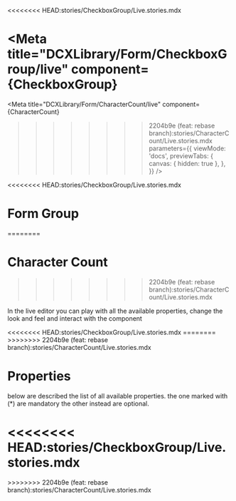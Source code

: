 <<<<<<<< HEAD:stories/CheckboxGroup/Live.stories.mdx

<Meta
  title="DCXLibrary/Form/CheckboxGroup/live"
  component={CheckboxGroup}
========

<Meta
  title="DCXLibrary/Form/CharacterCount/live"
  component={CharacterCount}
>>>>>>>> 2204b9e (feat: rebase branch):stories/CharacterCount/Live.stories.mdx
  parameters={{
    viewMode: 'docs',
    previewTabs: {
      canvas: { hidden: true },
    },
  }}
/>

<<<<<<<< HEAD:stories/CheckboxGroup/Live.stories.mdx
# Form Group
========
# Character Count
>>>>>>>> 2204b9e (feat: rebase branch):stories/CharacterCount/Live.stories.mdx

In the live editor you can play with all the available properties, change the look and feel and interact with the component

<Canvas>
  <Story name="live">
<<<<<<<< HEAD:stories/CheckboxGroup/Live.stories.mdx
    <CheckboxGroupLive />
========
    <CharacterCountLive />
>>>>>>>> 2204b9e (feat: rebase branch):stories/CharacterCount/Live.stories.mdx
  </Story>
</Canvas>

# Properties

below are described the list of all available properties. the one marked with (\*) are mandatory the other instead are optional.

<<<<<<<< HEAD:stories/CheckboxGroup/Live.stories.mdx
<Props of={CheckboxGroup} />
========
<Props of={CharacterCount} />
>>>>>>>> 2204b9e (feat: rebase branch):stories/CharacterCount/Live.stories.mdx
